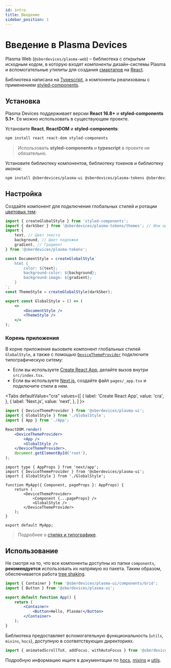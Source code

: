 ```yaml
---
id: intro
title: Введение
sidebar_position: 1
---
```



# Введение в Plasma Devices
Plasma Web (`@sberdevices/plasma-web`) – библиотека с открытым исходным кодом,
в которую входят _компоненты_ дизайн-системы Plasma
и вспомогательные _утилиты_ для создания [смартапов](https://developer.sberdevices.ru/docs/ru/basics/overview) на [React](https://reactjs.org/).

Библиотека написана на [Typescript](https://www.typescriptlang.org/),
а компоненты реализованы с применением [styled-components](https://styled-components.com/).

## Установка
Plasma Devices поддерживает версии **React 16.8+** и **styled-components 5.1+**.
Ее можно использовать в существующем проекте.

Установите **React**, **ReactDOM** и **styled-components**:

```bash
npm install react react-dom styled-components
```

> Использовать **styled-components** и **typescript** в проекте не обязательно.

Установите библиотеку компонентов, библиотеку токенов и библиотеку иконок:

```bash
npm install @sberdevices/plasma-ui @sberdevices/plasma-tokens @sberdevices/plasma-icons
```

## Настройка

Создайте компонент для подключения глобальных стилей и ротации [цветовых тем](./theming):

```jsx title="GlobalStyle.tsx"
import { createGlobalStyle } from 'styled-components';
import { darkSber } from '@sberdevices/plasma-tokens/themes'; // Или один из списка: darkEva, darkJoy, lightEva, lightJoy, lightSber
import {
    text, // Цвет текста
    background, // Цвет подложки
    gradient, // Градиент
} from '@sberdevices/plasma-tokens';

const DocumentStyle = createGlobalStyle`
    html {
        color: ${text};
        background-color: ${background};
        background-image: ${gradient};
    }
`;
const ThemeStyle = createGlobalStyle(darkSber);

export const GlobalStyle = () => (
    <>
        <DocumentStyle />
        <ThemeStyle />
    </>
);
```

### Корень приложения
В корне приложения вызовите компонент глобальных стилей `GlobalStyle`,
а также с помощью [`DeviceThemeProvider`](./components/devicethemeprovider) подключите типографическую ситему:

+ Если вы используете [Create React App](https://create-react-app.dev), делайте вызов внутри `src/index.tsx`.
+ Если вы используете [Next.js](https://nextjs.org/), создайте файл `pages/_app.tsx` и подключите стили в нем.

<Tabs
  defaultValue="cra"
  values={[
    { label: 'Create React App', value: 'cra', },
    { label: 'Next.js', value: 'next', },
  ]
}>
<TabItem value="cra">

```jsx {2,3,7,9,10} title="index.tsx"
import { DeviceThemeProvider } from '@sberdevices/plasma-ui';
import { GlobalStyle } from './GlobalStyle';
import { App } from './App';

ReactDOM.render(
    <DeviceThemeProvider>
        <App />
        <GlobalStyle />
    </DeviceThemeProvider>,
    document.getElementById('root'),
);
```
</TabItem>
<TabItem value="next">

```tsx {2,3,7,9,10} title="pages/_app.tsx"
import type { AppProps } from 'next/app';
import { DeviceThemeProvider } from '@sberdevices/plasma-ui';
import { GlobalStyle } from './GlobalStyle';

function MyApp({ Component, pageProps }: AppProps) {
    return (
        <DeviceThemeProvider>
            <Component {...pageProps} />
            <GlobalStyle />
        </DeviceThemeProvider>
    );
}

export default MyApp;
```
</TabItem>
</Tabs>

> Подробнее о [стилях и типографике](./design/tokens).

## Использование
Не смотря на то, что все компоненты доступны из папки `components`,
**рекомендуется** использовать их напрямую из пакета.
Таким образом, обеспечивается работа [tree shaking](https://webpack.js.org/guides/tree-shaking/).

```jsx {1,2} title="App.tsx"
import { Container } from '@sberdevices/plasma-ui/components/Grid';
import { Button } from '@sberdevices/plasma-ui';

export default function App() {
    return (
        <Container>
            <Button>Hello, Plasma!</Button>
        </Container>
    );
}
```

Библиотека предоставляет вспомогательную функциональность (`utils`, `mixins`, `hocs`),
доступную в соответствующих директориях.

```jsx
import { animatedScrollToX, addFocus, withAutoFocus } from '@sberdevices/plasma-ui';
```

Подробную информацию ищите в документации по
[hocs](./functions/hocs), [mixins](./functions/mixins) и [utils](./functions/utils).
